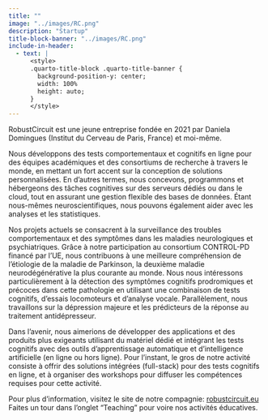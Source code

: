 ```yaml
---
title: ""
image: "../images/RC.png"
description: "Startup"
title-block-banner: "../images/RC.png"
include-in-header:
  - text: |
      <style>
      .quarto-title-block .quarto-title-banner {
        background-position-y: center;
        width: 100%
        height: auto;
      }
      </style>
---
```


RobustCircuit est une jeune entreprise fondée en 2021 par Daniela Domingues (Institut du Cerveau de Paris, France) et moi-même.

Nous développons des tests comportementaux et cognitifs en ligne pour des équipes académiques et des consortiums de recherche à travers le monde, en mettant un fort accent sur la conception de solutions personnalisées. En d'autres termes, nous concevons, programmons et hébergeons des tâches cognitives sur des serveurs dédiés ou dans le cloud, tout en assurant une gestion flexible des bases de données. Étant nous-mêmes neuroscientifiques, nous pouvons également aider avec les analyses et les statistiques.

Nos projets actuels se consacrent à la surveillance des troubles comportementaux et des symptômes dans les maladies neurologiques et psychiatriques. Grâce à notre participation au consortium CONTROL-PD financé par l'UE, nous contribuons à une meilleure compréhension de l'étiologie de la maladie de Parkinson, la deuxième maladie neurodégénérative la plus courante au monde. Nous nous intéressons particulièrement à la détection des symptômes cognitifs prodromiques et précoces dans cette pathologie en utilisant une combinaison de tests cognitifs, d'essais locomoteurs et d'analyse vocale. Parallèlement, nous travaillons sur la dépression majeure et les prédicteurs de la réponse au traitement antidépresseur.

Dans l'avenir, nous aimerions de développer des applications et des produits plus exigeants utilisant du matériel dédié et intégrant les tests cognitifs avec des outils d'apprentissage automatique et d'intelligence artificielle (en ligne ou hors ligne).  Pour l'instant, le gros de notre activité consiste à offrir des solutions intégrées (full-stack) pour des tests cognitifs en ligne, et à organiser des workshops pour diffuser les compétences requises pour cette activité.

Pour plus d'information, visitez le site de notre compagnie: [robustcircuit.eu](https://robustcircuit.eu)
Faites un tour dans l'onglet "Teaching" pour voire nos activités éducatives.

